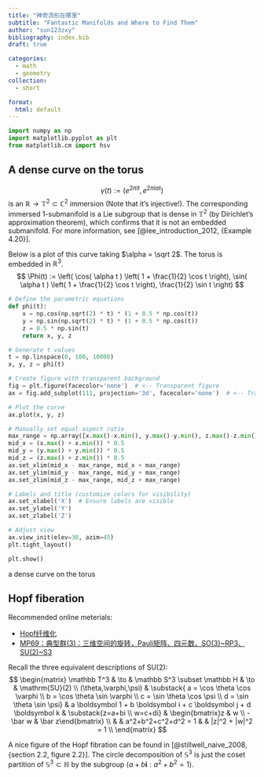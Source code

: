```yaml
---
title: "神奇流形在哪里"
subtitle: "Fantastic Manifolds and Where to Find Them"
author: "sun123zxy"
bibliography: index.bib
draft: true

categories:
  - math
  - geometry
collection:
  - short

format:
  html: default
---
```


\renewcommand\vec\boldsymbol

```python
import numpy as np
import matplotlib.pyplot as plt
from matplotlib.cm import hsv
```

## A dense curve on the torus

$$
\gamma(t) := (e^{2\pi i t}, e^{2 \pi i \alpha t})
$$
is an $\mathbb R \to \mathbb T^2 \subset \mathbb C^2$ immersion (Note that it's injective!). The corresponding immersed $1$-submanifold is a Lie subgroup that is dense in $\mathbb T^2$ (by Dirichlet's approximation theorem), which confirms that it is not an embedded submanifold. For more information, see [@lee_introduction_2012, {Example 4.20}].

Below is a plot of this curve taking $\alpha = \sqrt 2$. The torus is embedded in $\mathbb R^3$.
$$
\Phi(t) := \left( \cos( \alpha t ) \left( 1 + \frac{1}{2} \cos t \right), \sin( \alpha t ) \left( 1 + \frac{1}{2} \cos t \right), \frac{1}{2} \sin t \right)
$$
 

:::{#fig-dense-curve-on-torus}

```python
# Define the parametric equations
def phi(t):
    x = np.cos(np.sqrt(2) * t) * (1 + 0.5 * np.cos(t))
    y = np.sin(np.sqrt(2) * t) * (1 + 0.5 * np.cos(t))
    z = 0.5 * np.sin(t)
    return x, y, z

# Generate t values
t = np.linspace(0, 100, 10000)
x, y, z = phi(t)

# Create figure with transparent background
fig = plt.figure(facecolor='none')  # <-- Transparent figure
ax = fig.add_subplot(111, projection='3d', facecolor='none')  # <-- Transparent axes

# Plot the curve
ax.plot(x, y, z)

# Manually set equal aspect ratio
max_range = np.array([x.max()-x.min(), y.max()-y.min(), z.max()-z.min()]).max() * 0.5
mid_x = (x.max() + x.min()) * 0.5
mid_y = (y.max() + y.min()) * 0.5
mid_z = (z.max() + z.min()) * 0.5
ax.set_xlim(mid_x - max_range, mid_x + max_range)
ax.set_ylim(mid_y - max_range, mid_y + max_range)
ax.set_zlim(mid_z - max_range, mid_z + max_range)

# Labels and title (customize colors for visibility)
ax.set_xlabel('X')  # Ensure labels are visible
ax.set_ylabel('Y')
ax.set_zlabel('Z')

# Adjust view
ax.view_init(elev=30, azim=45)
plt.tight_layout()

plt.show()
```

a dense curve on the torus
:::

## Hopf fiberation

Recommended online meterials:

- [Hopf纤维化](https://zhuanlan.zhihu.com/p/112985074)
- [MP69：典型群(3)：三维空间的旋转，Pauli矩阵、四元数、SO(3)\~RP3、SU(2)\~S3](https://zhuanlan.zhihu.com/p/51684298)

Recall the three equivalent descriptions of $\mathrm{SU}(2)$:
$$
\begin{matrix}
\mathbb T^3           & \to & \mathbb S^3 \subset \mathbb H & \to   & \mathrm{SU}(2) \\
(\theta,\varphi,\psi) & \substack{ a = \cos \theta \cos \varphi \\ b = \cos \theta \sin \varphi \\ c = \sin \theta \cos \psi \\ d = \sin \theta \sin \psi}  & a \vec 1 + b \vec i + c \vec j + d \vec k &              \substack{z=a+bi \\ w=c+di}  & \begin{bmatrix}z & w \\ -\bar w & \bar z\end{bmatrix} \\
                      &     &  a^2+b^2+c^2+d^2 = 1  &       & |z|^2 + |w|^2 = 1 \\
\end{matrix}
$$

A nice figure of the Hopf fibration can be found in [@stillwell_naive_2008, {section 2.2, figure 2.2}]. The circle decomposition of $\mathbb S^3$ is just the coset partition of $\mathbb S^3 \subset \mathbb H$ by the subgroup $\langle a + b \vec i : a^2+b^2=1 \rangle$.